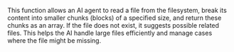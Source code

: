 This function allows an AI agent to read a file from the filesystem, break its content into smaller chunks (blocks) of a specified size, and return these chunks as an array. If the file does not exist, it suggests possible related files. This helps the AI handle large files efficiently and manage cases where the file might be missing.